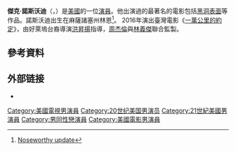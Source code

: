 {{Infobox person
| image =
| caption =
| birth_name = Jack Evan Noseworthy, Jr.
| birth_date = {{Birth date and age|1964|12|21|mf=y}}
| birth_place = 美國[[林恩_(麻薩諸塞州)|林恩 (麻薩諸塞州)]]
| occupation = 演員
| website = [http://www.jacknoseworthy.com Official website]}}
'''傑克·諾斯沃迪'''（{{lang-en|Jack Evan Noseworthy, Jr.}}，{{bd|1964年|12月21日||}}）是[[美國|美國]]的一位[[演員|演員]]。他出演過的最著名的電影包括[[黑洞表面|黑洞表面]]等作品。諾斯沃迪出生在麻薩諸塞州林恩<ref>[http://www.thedailyitemoflynn.com/articles/2008/06/17/news/news01.txt Noseworthy update]{{dead link|date=2017年11月 |bot=InternetArchiveBot |fix-attempted=yes }}</ref>。 2016年演出臺灣電影《[[一萬公里的約定|一萬公里的約定]]》，由好萊塢台裔導演[[洪昇揚|洪昇揚]]指導，[[周杰倫|周杰倫]]與[[林義傑|林義傑]]聯合監製。

==參考資料==
{{reflist}}

== 外部链接 ==
* {{IMDb name|id=0005276}}

{{DEFAULTSORT:Noseworthy, Jack}}
[[Category:美國電視男演員|Category:美國電視男演員]]
[[Category:20世纪美国男演员|Category:20世纪美国男演员]]
[[Category:21世紀美國男演員|Category:21世紀美國男演員]]
[[Category:男同性戀演員|Category:男同性戀演員]]
[[Category:美國電影男演員|Category:美國電影男演員]]